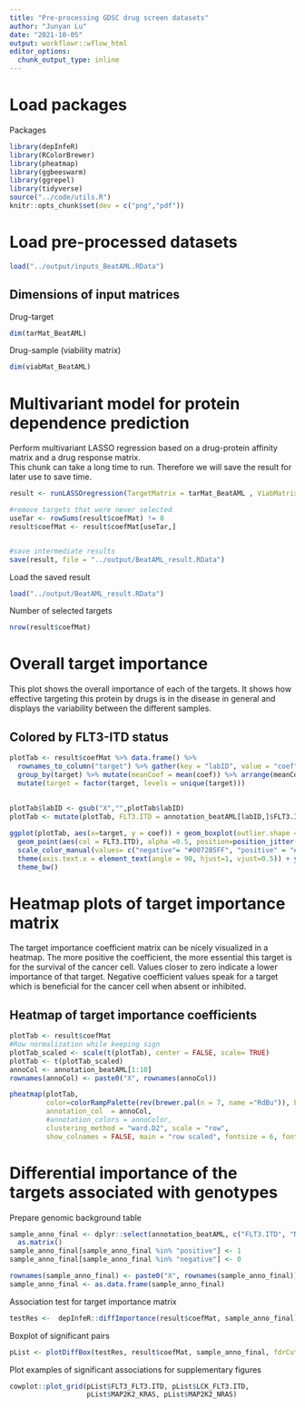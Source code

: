 ```yaml
---
title: "Pre-processing GDSC drug screen datasets"
author: "Junyan Lu"
date: "2021-10-05"
output: workflowr::wflow_html
editor_options:
  chunk_output_type: inline
---
```


# Load packages

Packages
```r
library(depInfeR)
library(RColorBrewer)
library(pheatmap)
library(ggbeeswarm)
library(ggrepel)
library(tidyverse)
source("../code/utils.R")
knitr::opts_chunk$set(dev = c("png","pdf"))
```

# Load pre-processed datasets
```r
load("../output/inputs_BeatAML.RData")
```

## Dimensions of input matrices

Drug-target
```r
dim(tarMat_BeatAML)
```

Drug-sample (viability matrix)
```r
dim(viabMat_BeatAML)
```

# Multivariant model for protein dependence prediction

Perform multivariant LASSO regression based on a drug-protein affinity matrix and a drug response matrix.  
This chunk can take a long time to run. Therefore we will save the result for later use to save time. 
```r
result <- runLASSOregression(TargetMatrix = tarMat_BeatAML , ViabMatrix = viabMat_BeatAML, seed = 333)

#remove targets that were never selected
useTar <- rowSums(result$coefMat) != 0
result$coefMat <- result$coefMat[useTar,]


#save intermediate results
save(result, file = "../output/BeatAML_result.RData")
```

Load the saved result
```r
load("../output/BeatAML_result.RData")
```

Number of selected targets
```r
nrow(result$coefMat)
```

# Overall target importance
This plot shows the overall importance of each of the targets. It shows how effective targeting this protein by drugs is in the disease in general and displays the variability between the different samples.

## Colored by FLT3-ITD status
```r
plotTab <- result$coefMat %>% data.frame() %>%
  rownames_to_column("target") %>% gather(key = "labID", value = "coef",-target) %>% 
  group_by(target) %>% mutate(meanCoef = mean(coef)) %>% arrange(meanCoef) %>% ungroup() %>%
  mutate(target = factor(target, levels = unique(target))) 
  
  
plotTab$labID <- gsub("X","",plotTab$labID)
plotTab <- mutate(plotTab, FLT3.ITD = annotation_beatAML[labID,]$FLT3.ITD)

ggplot(plotTab, aes(x=target, y = coef)) + geom_boxplot(outlier.shape = NA) + 
  geom_point(aes(col = FLT3.ITD), alpha =0.5, position=position_jitter(h=0.05, w=0.3)) +
  scale_color_manual(values= c("negative"= "#0072B5FF", "positive" = "#BC3C29FF"), na.translate=FALSE) + 
  theme(axis.text.x = element_text(angle = 90, hjust=1, vjust=0.5)) + ylab("target importance coefficient") + xlab("Target") +
  theme_bw()
```

# Heatmap plots of target importance matrix

The target importance coefficient matrix can be nicely visualized in a heatmap. The more positive the coefficient, the more essential this target is for the survival of the cancer cell. Values closer to zero indicate a lower importance of that target. Negative coefficient values speak for a target which is beneficial for the cancer cell when absent or inhibited.

## Heatmap of target importance coefficients

```r
plotTab <- result$coefMat
#Row normalization while keeping sign
plotTab_scaled <- scale(t(plotTab), center = FALSE, scale= TRUE)
plotTab <- t(plotTab_scaled)
annoCol <- annotation_beatAML[1:10]
rownames(annoCol) <- paste0("X", rownames(annoCol))

pheatmap(plotTab, 
         color=colorRampPalette(rev(brewer.pal(n = 7, name ="RdBu")), bias= 1.2)(100),
         annotation_col  = annoCol,
         #annotation_colors = annoColor,
         clustering_method = "ward.D2", scale = "row", 
         show_colnames = FALSE, main = "row scaled", fontsize = 6, fontsize_row = 12)
```

# Differential importance of the targets associated with genotypes

Prepare genomic background table
```r
sample_anno_final <- dplyr::select(annotation_beatAML, c("FLT3.ITD", "NPM1","CEBPA", "DNMT3A", "IDH1", "IDH2", "KRAS", "NRAS", "RUNX1", "TP53")) %>%
  as.matrix()
sample_anno_final[sample_anno_final %in% "positive"] <- 1
sample_anno_final[sample_anno_final %in% "negative"] <- 0

rownames(sample_anno_final) <- paste0("X", rownames(sample_anno_final))
sample_anno_final <- as.data.frame(sample_anno_final)
```

Association test for target importance matrix
```r
testRes <-  depInfeR::diffImportance(result$coefMat, sample_anno_final)
```

Boxplot of significant pairs
```r
pList <- plotDiffBox(testRes, result$coefMat, sample_anno_final, fdrCut = 0.05)
```

Plot examples of significant associations for supplementary figures
```r
cowplot::plot_grid(pList$FLT3_FLT3.ITD, pList$LCK_FLT3.ITD,
                   pList$MAP2K2_KRAS, pList$MAP2K2_NRAS)
```

